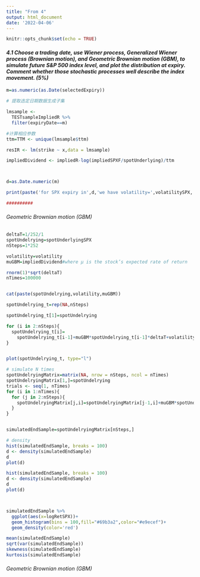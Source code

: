 ```yaml
---
title: "From 4"
output: html_document
date: '2022-04-06'
---
```


```r
knitr::opts_chunk$set(echo = TRUE)
```

#### *4.1 Choose a trading date, use Wiener process, Generalized Wiener process (Brownian motion), and Geometric Brownian motion (GBM), to simulate future S&P 500 index level, and plot the distribution at expiry. Comment whether those stochastic processes well describe the index movement. (5%)*

```r

m=as.numeric(as.Date(selectedExpiry))

# 提取选定日期数据生成子集

lmsample <- 
  TESTsampleImpliedR %>% 
  filter(expiryDate==m)

#计算相应参数
ttm=TTM <- unique(lmsample$ttm)

resIR <- lm(strike ~ x,data = lmsample)

impliedDividend <- impliedR-log(impliedSPXF/spotUnderlying)/ttm



d=as.Date.numeric(m)

print(paste('for SPX expiry in',d,'we have volatility=',volatilitySPX,'and Dividend=  ',impliedDividend))

##########

```

###### Geometric Brownian motion (GBM)
```r

deltaT=1/252/1
spotUndelrying=spotUnderlyingSPX
nSteps=1*252

volatility=volatility
muGBM=impliedDividend#where μ is the stock’s expected rate of return

rnorm(1)*sqrt(deltaT)
nTimes=100000


cat(paste(spotUndelrying,volatility,muGBM))

```


```r
spotUndelrying_t=rep(NA,nSteps)

spotUndelrying_t[1]=spotUndelrying

for (i in 2:nSteps){
  spotUndelrying_t[i]=
    spotUndelrying_t[i-1]+muGBM*spotUndelrying_t[i-1]*deltaT+volatility*spotUndelrying_t[i-1]*rnorm(1)*sqrt(deltaT)
}


plot(spotUndelrying_t, type="l")

```

```r
# simulate N times
spotUndelryingMatrix=matrix(NA, nrow = nSteps, ncol = nTimes)
spotUndelryingMatrix[1,]=spotUndelrying
trials <- seq(1, nTimes)
for (i in 1:nTimes){
  for (j in 2:nSteps){
    spotUndelryingMatrix[j,i]=spotUndelryingMatrix[j-1,i]+muGBM*spotUndelryingMatrix[j-1,i]*deltaT+volatility*spotUndelryingMatrix[j-1,i]*rnorm(1)*sqrt(deltaT)
  }
}


simulatedEndSample=spotUndelryingMatrix[nSteps,]

# density 
hist(simulatedEndSample, breaks = 100)
d <- density(simulatedEndSample)
d
plot(d)


```

```r

hist(simulatedEndSample, breaks = 100)
d <- density(simulatedEndSample)
d
plot(d)



simulatedEndSample %>% 
  ggplot(aes(x=logRetSPX))+
  geom_histogram(bins = 100,fill="#69b3a2",color="#e9ecef")+
  geom_density(color='red')

```

```r

mean(simulatedEndSample)
sqrt(var(simulatedEndSample))
skewness(simulatedEndSample)
kurtosis(simulatedEndSample)

```



###### Geometric Brownian motion (GBM)
```r


```

